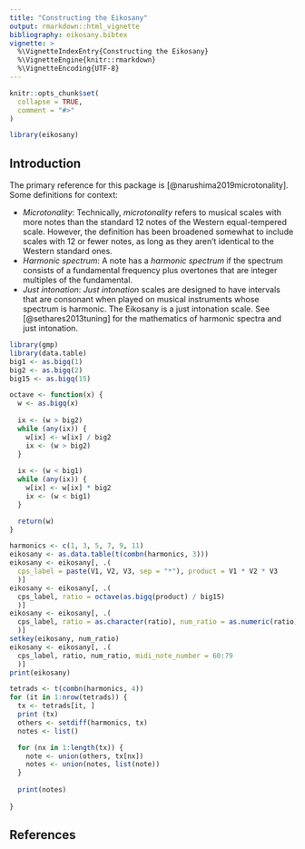 ```yaml
---
title: "Constructing the Eikosany"
output: rmarkdown::html_vignette
bibliography: eikosany.bibtex
vignette: >
  %\VignetteIndexEntry{Constructing the Eikosany}
  %\VignetteEngine{knitr::rmarkdown}
  %\VignetteEncoding{UTF-8}
---
```


```r
knitr::opts_chunk$set(
  collapse = TRUE,
  comment = "#>"
)
```

```r
library(eikosany)
```

## Introduction
The primary reference for this package is [@narushima2019microtonality]. Some
definitions for context:

- _Microtonality_: Technically, _microtonality_ refers to musical scales with
more notes than the standard 12 notes of the Western equal-tempered scale.
However, the definition has been broadened somewhat to include scales with 12
or fewer notes, as long as they aren't identical to the Western  standard ones.
- _Harmonic spectrum_: A note has a _harmonic spectrum_ if the spectrum
consists of a fundamental frequency plus overtones that are integer multiples
of the fundamental.
- _Just intonation_: _Just intonation_ scales are designed to have intervals
that are consonant when played on musical instruments whose spectrum is
harmonic. The Eikosany is a just intonation scale. See [@sethares2013tuning]
for the mathematics of harmonic spectra and just intonation.

```r
library(gmp)
library(data.table)
big1 <- as.bigq(1)
big2 <- as.bigq(2)
big15 <- as.bigq(15)

octave <- function(x) {
  w <- as.bigq(x)
  
  ix <- (w > big2)
  while (any(ix)) {
    w[ix] <- w[ix] / big2
    ix <- (w > big2)
  }
  
  ix <- (w < big1)
  while (any(ix)) {
    w[ix] <- w[ix] * big2
    ix <- (w < big1)
  }

  return(w)
}
```

```r
harmonics <- c(1, 3, 5, 7, 9, 11)
eikosany <- as.data.table(t(combn(harmonics, 3)))
eikosany <- eikosany[, .(
  cps_label = paste(V1, V2, V3, sep = "*"), product = V1 * V2 * V3
  )]
eikosany <- eikosany[, .(
  cps_label, ratio = octave(as.bigq(product) / big15)
  )]
eikosany <- eikosany[, .(
  cps_label, ratio = as.character(ratio), num_ratio = as.numeric(ratio)
  )]
setkey(eikosany, num_ratio)
eikosany <- eikosany[, .(
  cps_label, ratio, num_ratio, midi_note_number = 60:79
  )]
print(eikosany)
```

```r
tetrads <- t(combn(harmonics, 4))
for (it in 1:nrow(tetrads)) {
  tx <- tetrads[it, ]
  print (tx)
  others <- setdiff(harmonics, tx)
  notes <- list()

  for (nx in 1:length(tx)) {
    note <- union(others, tx[nx])
    notes <- union(notes, list(note))
  }
  
  print(notes)
  
}
```

## References
